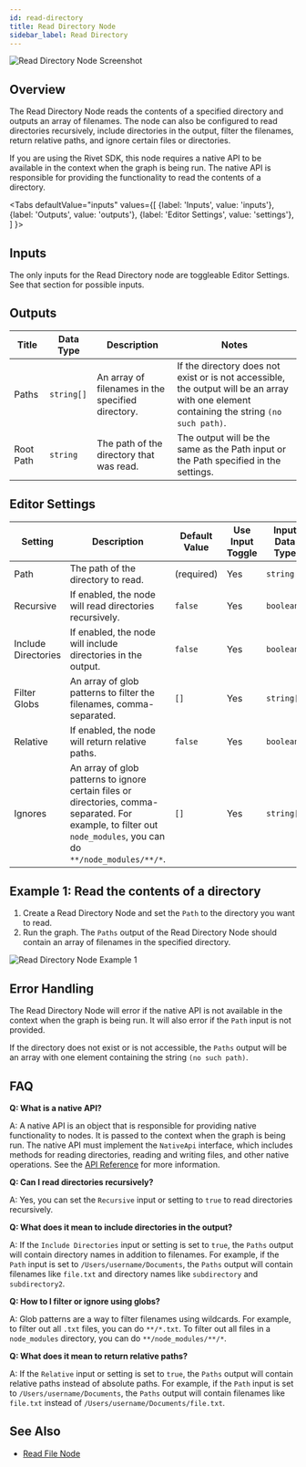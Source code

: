 ```yaml
---
id: read-directory
title: Read Directory Node
sidebar_label: Read Directory
---
```



![Read Directory Node Screenshot](./assets/read-directory-node.png)

## Overview

The Read Directory Node reads the contents of a specified directory and outputs an array of filenames. The node can also be configured to read directories recursively, include directories in the output, filter the filenames, return relative paths, and ignore certain files or directories.

If you are using the Rivet SDK, this node requires a native API to be available in the context when the graph is being run. The native API is responsible for providing the functionality to read the contents of a directory.

<Tabs
  defaultValue="inputs"
  values={[
    {label: 'Inputs', value: 'inputs'},
    {label: 'Outputs', value: 'outputs'},
    {label: 'Editor Settings', value: 'settings'},
  ]
}>

<TabItem value="inputs">

## Inputs

The only inputs for the Read Directory node are toggleable Editor Settings. See that section for possible inputs.

</TabItem>

<TabItem value="outputs">

## Outputs

| Title     | Data Type  | Description                                       | Notes                                                                                                                                      |
| --------- | ---------- | ------------------------------------------------- | ------------------------------------------------------------------------------------------------------------------------------------------ |
| Paths     | `string[]` | An array of filenames in the specified directory. | If the directory does not exist or is not accessible, the output will be an array with one element containing the string `(no such path)`. |
| Root Path | `string`   | The path of the directory that was read.          | The output will be the same as the Path input or the Path specified in the settings.                                                       |

</TabItem>

<TabItem value="settings">

## Editor Settings

| Setting             | Description                                                                                                                                                      | Default Value | Use Input Toggle | Input Data Type |
| ------------------- | ---------------------------------------------------------------------------------------------------------------------------------------------------------------- | ------------- | ---------------- | --------------- |
| Path                | The path of the directory to read.                                                                                                                               | (required)    | Yes              | `string`        |
| Recursive           | If enabled, the node will read directories recursively.                                                                                                          | `false`       | Yes              | `boolean`       |
| Include Directories | If enabled, the node will include directories in the output.                                                                                                     | `false`       | Yes              | `boolean`       |
| Filter Globs        | An array of glob patterns to filter the filenames, comma-separated.                                                                                              | `[]`          | Yes              | `string[]`      |
| Relative            | If enabled, the node will return relative paths.                                                                                                                 | `false`       | Yes              | `boolean`       |
| Ignores             | An array of glob patterns to ignore certain files or directories, comma-separated. For example, to filter out `node_modules`, you can do `**/node_modules/**/*`. | `[]`          | Yes              | `string[]`      |

</TabItem>

</Tabs>

## Example 1: Read the contents of a directory

1. Create a Read Directory Node and set the `Path` to the directory you want to read.
2. Run the graph. The `Paths` output of the Read Directory Node should contain an array of filenames in the specified directory.

![Read Directory Node Example 1](./assets/read-directory-node-example-01.png)

## Error Handling

The Read Directory Node will error if the native API is not available in the context when the graph is being run. It will also error if the `Path` input is not provided.

If the directory does not exist or is not accessible, the `Paths` output will be an array with one element containing the string `(no such path)`.

## FAQ

**Q: What is a native API?**

A: A native API is an object that is responsible for providing native functionality to nodes. It is passed to the context when the graph is being run. The native API must implement the `NativeApi` interface, which includes methods for reading directories, reading and writing files, and other native operations. See the [API Reference](../api-reference.md) for more information.

**Q: Can I read directories recursively?**

A: Yes, you can set the `Recursive` input or setting to `true` to read directories recursively.

**Q: What does it mean to include directories in the output?**

A: If the `Include Directories` input or setting is set to `true`, the `Paths` output will contain directory names in addition to filenames. For example, if the `Path` input is set to `/Users/username/Documents`, the `Paths` output will contain filenames like `file.txt` and directory names like `subdirectory` and `subdirectory2`.

**Q: How to I filter or ignore using globs?**

A: Glob patterns are a way to filter filenames using wildcards. For example, to filter out all `.txt` files, you can do `**/*.txt`. To filter out all files in a `node_modules` directory, you can do `**/node_modules/**/*`.

**Q: What does it mean to return relative paths?**

A: If the `Relative` input or setting is set to `true`, the `Paths` output will contain relative paths instead of absolute paths. For example, if the `Path` input is set to `/Users/username/Documents`, the `Paths` output will contain filenames like `file.txt` instead of `/Users/username/Documents/file.txt`.

## See Also

- [Read File Node](./read-file.mdx)
